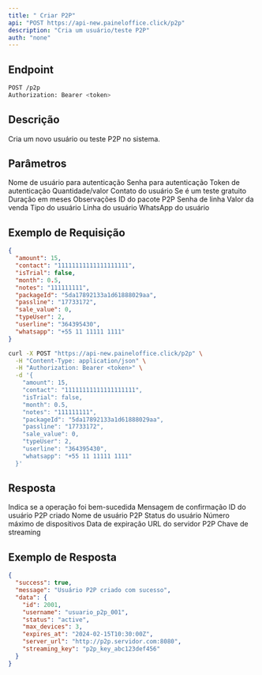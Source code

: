 ```yaml
---
title: " Criar P2P"
api: "POST https://api-new.paineloffice.click/p2p"
description: "Cria um usuário/teste P2P"
auth: "none"
---
```


## Endpoint

<CodeGroup>

```bash Requisição
POST /p2p
Authorization: Bearer <token>
```

</CodeGroup>

## Descrição

Cria um novo usuário ou teste P2P no sistema.

## Parâmetros

<ParamField query="username" type="string" required>
  Nome de usuário para autenticação
</ParamField>

<ParamField query="password" type="string" required>
  Senha para autenticação
</ParamField>

<ParamField query="token" type="string" required>
  Token de autenticação
</ParamField>

<ParamField body="amount" type="integer" required>
  Quantidade/valor
</ParamField>

<ParamField body="contact" type="string" required>
  Contato do usuário
</ParamField>

<ParamField body="isTrial" type="boolean" required>
  Se é um teste gratuito
</ParamField>

<ParamField body="month" type="number" required>
  Duração em meses
</ParamField>

<ParamField body="notes" type="string">
  Observações
</ParamField>

<ParamField body="packageId" type="string" required>
  ID do pacote P2P
</ParamField>

<ParamField body="passline" type="string" required>
  Senha de linha
</ParamField>

<ParamField body="sale_value" type="number" required>
  Valor da venda
</ParamField>

<ParamField body="typeUser" type="integer" required>
  Tipo do usuário
</ParamField>

<ParamField body="userline" type="string" required>
  Linha do usuário
</ParamField>

<ParamField body="whatsapp" type="string" required>
  WhatsApp do usuário
</ParamField>

## Exemplo de Requisição

<CodeGroup>

```json TryIt
{
  "amount": 15,
  "contact": "11111111111111111111",
  "isTrial": false,
  "month": 0.5,
  "notes": "111111111",
  "packageId": "5da17892133a1d61888029aa",
  "passline": "17733172",
  "sale_value": 0,
  "typeUser": 2,
  "userline": "364395430",
  "whatsapp": "+55 11 11111 1111"
}
```

```bash cURL
curl -X POST "https://api-new.paineloffice.click/p2p" \
  -H "Content-Type: application/json" \
  -H "Authorization: Bearer <token>" \
  -d '{
    "amount": 15,
    "contact": "11111111111111111111",
    "isTrial": false,
    "month": 0.5,
    "notes": "111111111",
    "packageId": "5da17892133a1d61888029aa",
    "passline": "17733172",
    "sale_value": 0,
    "typeUser": 2,
    "userline": "364395430",
    "whatsapp": "+55 11 11111 1111"
  }'
```

</CodeGroup>

## Resposta

<ResponseField name="success" type="boolean">
  Indica se a operação foi bem-sucedida
</ResponseField>

<ResponseField name="message" type="string">
  Mensagem de confirmação
</ResponseField>

<ResponseField name="data" type="object">
  <Expandable title="properties">
    <ResponseField name="id" type="integer">
      ID do usuário P2P criado
    </ResponseField>
    <ResponseField name="username" type="string">
      Nome de usuário P2P
    </ResponseField>
    <ResponseField name="status" type="string">
      Status do usuário
    </ResponseField>
    <ResponseField name="max_devices" type="integer">
      Número máximo de dispositivos
    </ResponseField>
    <ResponseField name="expires_at" type="string">
      Data de expiração
    </ResponseField>
    <ResponseField name="server_url" type="string">
      URL do servidor P2P
    </ResponseField>
    <ResponseField name="streaming_key" type="string">
      Chave de streaming
    </ResponseField>
  </Expandable>
</ResponseField>

## Exemplo de Resposta

```json
{
  "success": true,
  "message": "Usuário P2P criado com sucesso",
  "data": {
    "id": 2001,
    "username": "usuario_p2p_001",
    "status": "active",
    "max_devices": 3,
    "expires_at": "2024-02-15T10:30:00Z",
    "server_url": "http://p2p.servidor.com:8080",
    "streaming_key": "p2p_key_abc123def456"
  }
}
```